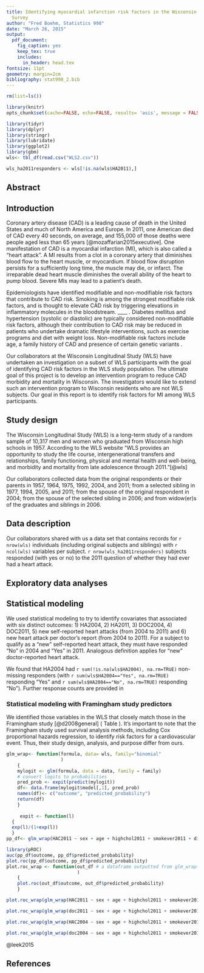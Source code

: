 ```yaml
---
title: Identifying myocardial infarction risk factors in the Wisconsin Longitudinal
  Survey
author: "Fred Boehm, Statistics 998"
date: "March 26, 2015"
output: 
  pdf_document:
    fig_caption: yes
    keep_tex: true
    includes:
      in_header: head.tex
fontsize: 11pt
geometry: margin=2cm
bibliography: stat998_2.bib
---
```


\listoftodos

```r
rm(list=ls())

library(knitr)
opts_chunk$set(cache=FALSE, echo=FALSE, results= 'asis', message = FALSE, warning=FALSE, tidy=TRUE, highlight=TRUE, fig.show='asis')
```

```r
library(tidyr)
library(dplyr)
library(stringr)
library(lubridate)
library(ggplot2)
library(gbm)
wls<- tbl_df(read.csv("WLS2.csv"))
```

```r
wls_ha2011responders <- wls[!is.na(wls$HA2011),]

```




## Abstract




## Introduction

Coronary artery disease (CAD) is a leading cause of death in the United States and much of North America and Europe. In 2011, one American died of CAD every 40 seconds, on average, and 155,000 of those deaths were people aged less than 65 years [@mozaffarian2015executive]. One manifestation of CAD is a myocardial infarction (MI), which is also called a "heart attack". A MI results from a clot in a coronary artery that diminishes blood flow to the heart muscle, or myocardium. If blood flow disruption persists for a sufficiently long time, the muscle may die, or infarct. The irreparable dead heart muscle diminishes the overall ability of the heart to pump blood. Severe MIs may lead to a patient's death. 

Epidemiologists have identified modifiable and non-modifiable risk factors that contribute to CAD risk. Smoking is among the strongest modifiable risk factors, and is thought to elevate CAD risk by triggering elevations in inflammatory molecules in the bloodstream.  ____ \todo[inline, color = red]{What is mechanism for smoking causing CAD?}. Diabetes mellitus and hypertension (systolic or diastolic) are typically considered non-modifiable risk factors, although their contribution to CAD risk may be reduced in patients who undertake dramatic lifestyle interventions, such as exercise programs and diet with weight loss. Non-modifiable risk factors include age, a family history of CAD and presence of certain genetic variants \todo[inline, color = pink]{what are other known risk factors?}. 

Our collaborators at the Wisconsin Longitudinal Study (WLS) have undertaken an investigation on a subset of WLS participants with the goal of identifying CAD risk factors in the WLS study population. The ultimate goal of this project is to develop an intervention program to reduce CAD morbidity and mortality in Wisconsin. The investigators would like to extend such an intervention program to Wisconsin residents who are not WLS subjects. Our goal in this report is to identify risk factors for MI among WLS participants. 

## Study design

The Wisconsin Longitudinal Study (WLS) is a long-term study of a random sample of 10,317 men and women who graduated from Wisconsin high schools in 1957. According to the WLS website "WLS provides an opportunity to study the life course, intergenerational transfers and relationships, family functioning, physical and mental health and well-being, and morbidity and mortality from late adolescence through 2011."[@wls]

\todo[inline, color = blue]{need more info on WLS?}

Our collaborators collected data from the original respondents or their parents in 1957, 1964, 1975, 1992, 2004, and 2011; from a selected sibling in 1977, 1994, 2005, and 2011; from the spouse of the original respondent in 2004; from the spouse of the selected sibling in 2006; and from widow(er)s of the graduates and siblings in 2006. 


## Data description

Our collaborators shared with us a data set that contains records for `r nrow(wls)` individuals (including original subjects and siblings) with `r ncol(wls)` variables per subject. `r nrow(wls_ha2011responders)` subjects responded (with yes or no) to the 2011 question of whether they had ever had a heart attack. 

## Exploratory data analyses


\todo[inline, color = green]{what to explore for categorical data? Only the proportion in each category????}

## Statistical modeling

We used statistical modeling to try to identify covariates that associated with six distinct outcomes: 1) HA2004, 2) HA2011, 3) DOC2004, 4) DOC2011, 5) new self-reported heart attacks (from 2004 to 2011) and 6) new heart attack per doctor's report (from 2004 to 2011). For a subject to qualify as a "new" self-reported heart attack, they must have responded "No" in 2004 and "Yes" in 2011. Analogous definition applies for "new" doctor-reported heart attack.

We found that HA2004 had `r sum(!is.na(wls$HA2004), na.rm=TRUE)` non-missing responders (with `r sum(wls$HA2004=="Yes", na.rm=TRUE)` responding "Yes" and `r sum(wls$HA2004=="No", na.rm=TRUE)` responding "No"). Further response counts are provided in 



### Statistical modeling with Framingham study predictors

We identified those variables in the WLS that closely match those in the Framingham study [@d2008general] ( Table \ref{tab:fram2wls}). It's important to note that the Framingham study used survival analysis methods, including Cox proportional hazards regression, to identify risk factors for a cardiovascular event. Thus, their study design, analysis, and purpose differ from ours. 


\begin{table}
\begin{tabular}{l r}\label{tab:fram2wls}
Framingham study variable & WLS Variable\\
\hline
Sex & Sex\\
Quantitative total cholesterol & highchol2011 or highchol2004\\
Quantitative HDL cholesterol & None\\
Smoking & Columns 61 to 87 aim to quantify smoking \\
Diabetes & diabetes2004, diabetes2011, diabdiag2004, diabdiag2011\\
Age & Age\\
Systolic BP & highbp2004, highbp2011* \\
Treated for high blood pressure & None\\
\hline
\end{tabular}
\caption{Framingham study variables and their closest analogs in WLS. (* SBP not available, so we used reported "high BP".)}
\end{table}


```r

glm_wrap<- function(formula, data= wls, family="binomial"
                    )
    {
    mylogit <- glm(formula, data = data, family = family)
    # convert logits to probabilities
    pred_prob <- expit(predict(mylogit))
    df<- data.frame(mylogit$model[,1], pred_prob)
    names(df)<- c("outcome", "predicted_probability") 
    return(df)
    }
     
     expit <- function(l)
  {
  exp(l)/(1+exp(l))
  }
pp_df<- glm_wrap(HAC2011 ~ sex + age + highchol2011 + smokever2011 + diabetes2011 + highbp2011)
```

```r
library(pROC)
auc(pp_df$outcome, pp_df$predicted_probability)
plot.roc(pp_df$outcome, pp_df$predicted_probability)
plot.roc_wrap <- function(out_df # a dataframe outputted from glm_wrap()
                          )
    {
    plot.roc(out_df$outcome, out_df$predicted_probability)
    }

plot.roc_wrap(glm_wrap(HAC2011 ~ sex + age + highchol2011 + smokever2011 + diabetes2011 + highbp2011))

plot.roc_wrap(glm_wrap(doc2011 ~ sex + age + highchol2011 + smokever2011 + diabetes2011 + highbp2011))

plot.roc_wrap(glm_wrap(HAC2004 ~ sex + age + highchol2011 + smokever2011 + diabetes2011 + highbp2011))

plot.roc_wrap(glm_wrap(doc2004 ~ sex + age + highchol2011 + smokever2011 + diabetes2011 + highbp2011))

```



@leek2015


## References








